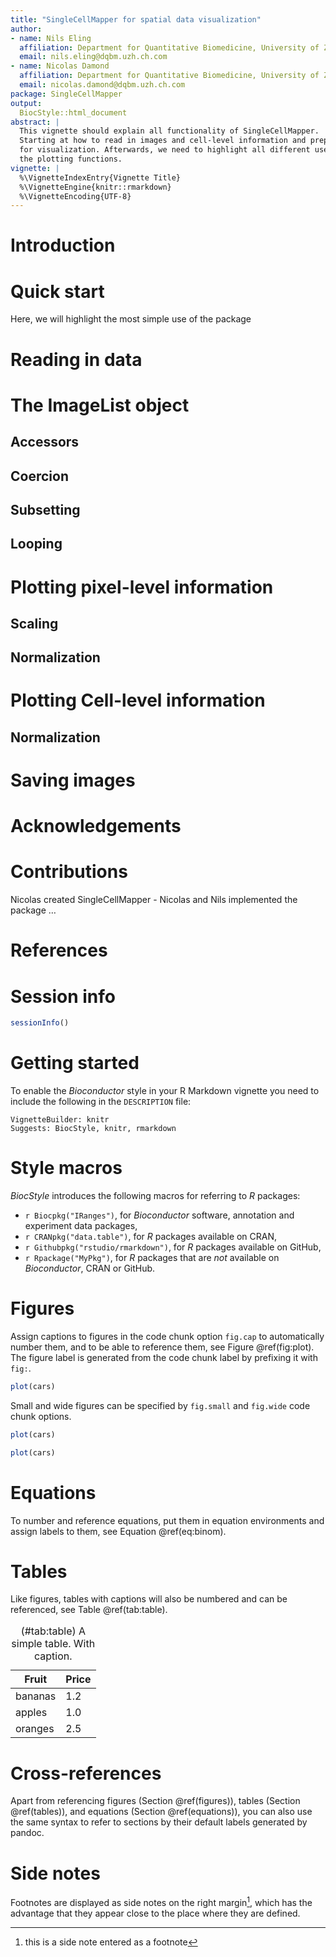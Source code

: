```yaml
---
title: "SingleCellMapper for spatial data visualization"
author:
- name: Nils Eling
  affiliation: Department for Quantitative Biomedicine, University of Zurich
  email: nils.eling@dqbm.uzh.ch.com
- name: Nicolas Damond
  affiliation: Department for Quantitative Biomedicine, University of Zurich
  email: nicolas.damond@dqbm.uzh.ch.com
package: SingleCellMapper
output:
  BiocStyle::html_document
abstract: |
  This vignette should explain all functionality of SingleCellMapper. 
  Starting at how to read in images and cell-level information and prepare them 
  for visualization. Afterwards, we need to highlight all different use-cases of 
  the plotting functions.
vignette: |
  %\VignetteIndexEntry{Vignette Title}
  %\VignetteEngine{knitr::rmarkdown}
  %\VignetteEncoding{UTF-8}
---
```


# Introduction

# Quick start

Here, we will highlight the most simple use of the package

# Reading in data

# The ImageList object

## Accessors

## Coercion

## Subsetting

## Looping

# Plotting pixel-level information

## Scaling

## Normalization

# Plotting Cell-level information

## Normalization

# Saving images

# Acknowledgements

# Contributions

Nicolas created SingleCellMapper - Nicolas and Nils implemented the package ...

# References

# Session info {.unnumbered}

```r
sessionInfo()
```


# Getting started

To enable the _Bioconductor_ style in your R Markdown vignette you need to include the following in the `DESCRIPTION` file:

    VignetteBuilder: knitr
    Suggests: BiocStyle, knitr, rmarkdown


# Style macros

_BiocStyle_ introduces the following macros for referring to _R_ packages:

* `r Biocpkg("IRanges")`, for _Bioconductor_ software, annotation and experiment data packages,
* `r CRANpkg("data.table")`, for _R_ packages available on CRAN,
* `r Githubpkg("rstudio/rmarkdown")`, for _R_ packages available on GitHub,
* `r Rpackage("MyPkg")`, for _R_ packages that are _not_ available on _Bioconductor_, CRAN or GitHub.


# Figures

Assign captions to figures in the code chunk option `fig.cap` to automatically number them, and to be able to reference them, see Figure \@ref(fig:plot). The figure label is generated from the code chunk label by prefixing it with `fig:`.

```r
plot(cars)
```

Small and wide figures can be specified by `fig.small` and `fig.wide` code chunk options.

```r
plot(cars)
```

```r
plot(cars)
```


# Equations

To number and reference equations, put them in equation environments and assign labels to them, see Equation \@ref(eq:binom).

\begin{equation}
  f\left(k\right) = \binom{n}{k} p^k\left(1-p\right)^{n-k}
  (\#eq:binom)
\end{equation}


# Tables

Like figures, tables with captions will also be numbered and can be referenced, see Table \@ref(tab:table).

Fruit   | Price
------- | -----
bananas | 1.2
apples  | 1.0
oranges | 2.5

: (\#tab:table) A simple table. With caption.


# Cross-references

Apart from referencing figures (Section \@ref(figures)), tables (Section \@ref(tables)), and equations (Section \@ref(equations)), you can also use the same syntax to refer to sections by their default labels generated by pandoc.


# Side notes

Footnotes are displayed as side notes on the right margin^[this is a side note entered as a footnote], which has the advantage that they appear close to the place where they are defined.

